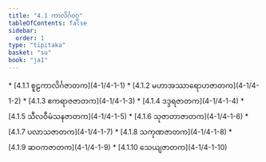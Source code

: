 ```yaml
---
title: "4.1 ကာလိင်္ဂဝဂ္ဂ"
tableOfContents: false
sidebar:
  order: 1
type: "tipitaka"
basket: "su"
book: "ja1"
---
```



<DynamicBreadcrumb />



<TableOfContents book="ja1" section="4.1">
* [4.1.1 စူဠကာလိင်္ဂဇာတက](4-1/4-1-1)
* [4.1.2 မဟာအဿာရောဟဇာတက](4-1/4-1-2)
* [4.1.3 ဧကရာဇဇာတက](4-1/4-1-3)
* [4.1.4 ဒဒ္ဒရဇာတက](4-1/4-1-4)
* [4.1.5 သီလဝီမံသနဇာတက](4-1/4-1-5)
* [4.1.6 သုဇာတာဇာတက](4-1/4-1-6)
* [4.1.7 ပလာသဇာတက](4-1/4-1-7)
* [4.1.8 သကုဏဇာတက](4-1/4-1-8)
* [4.1.9 ဆဝကဇာတက](4-1/4-1-9)
* [4.1.10 သေယျဇာတက](4-1/4-1-10)
</TableOfContents>